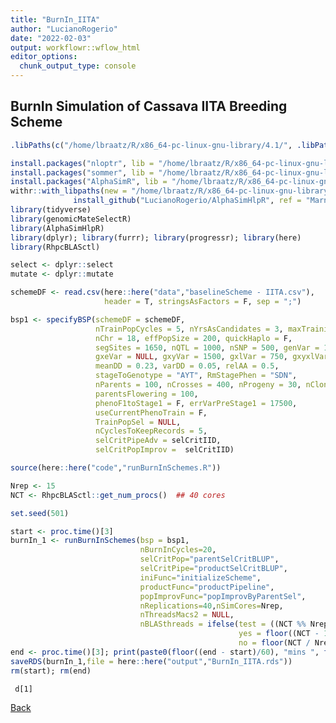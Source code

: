 ```yaml
---
title: "BurnIn_IITA"
author: "LucianoRogerio"
date: "2022-02-03"
output: workflowr::wflow_html
editor_options:
  chunk_output_type: console
---
```


## BurnIn Simulation of Cassava IITA Breeding Scheme

```r

.libPaths(c("/home/lbraatz/R/x86_64-pc-linux-gnu-library/4.1/", .libPaths(), "/programs/R-4.1.2/library/"))
```

```r
install.packages("nloptr", lib = "/home/lbraatz/R/x86_64-pc-linux-gnu-library/4.1/")
install.packages("sommer", lib = "/home/lbraatz/R/x86_64-pc-linux-gnu-library/4.1/")
install.packages("AlphaSimR", lib = "/home/lbraatz/R/x86_64-pc-linux-gnu-library/4.1/")
withr::with_libpaths(new = "/home/lbraatz/R/x86_64-pc-linux-gnu-library/4.1/",
              install_github("LucianoRogerio/AlphaSimHlpR", ref = "MarninPkg", dependencies = T))
library(tidyverse)
library(genomicMateSelectR)
library(AlphaSimHlpR)
library(dplyr); library(furrr); library(progressr); library(here)
library(RhpcBLASctl)

select <- dplyr::select
mutate <- dplyr::mutate
```


```r
schemeDF <- read.csv(here::here("data","baselineScheme - IITA.csv"),
                     header = T, stringsAsFactors = F, sep = ";")

bsp1 <- specifyBSP(schemeDF = schemeDF, 
                   nTrainPopCycles = 5, nYrsAsCandidates = 3, maxTrainingPopSize = 5120,
                   nChr = 18, effPopSize = 200, quickHaplo = F,
                   segSites = 1650, nQTL = 1000, nSNP = 500, genVar = 1500,
                   gxeVar = NULL, gxyVar = 1500, gxlVar = 750, gxyxlVar = 300,
                   meanDD = 0.23, varDD = 0.05, relAA = 0.5,
                   stageToGenotype = "AYT", RmStagePhen = "SDN",
                   nParents = 100, nCrosses = 400, nProgeny = 30, nClonesToNCRP = 3,
                   parentsFlowering = 100,
                   phenoF1toStage1 = F, errVarPreStage1 = 17500,
                   useCurrentPhenoTrain = F,
                   TrainPopSel = NULL,
                   nCyclesToKeepRecords = 5,
                   selCritPipeAdv = selCritIID,
                   selCritPopImprov =  selCritIID)

source(here::here("code","runBurnInSchemes.R"))
```


```r
Nrep <- 15
NCT <- RhpcBLASctl::get_num_procs()  ## 40 cores
```

```r
set.seed(501)

start <- proc.time()[3]
burnIn_1 <- runBurnInSchemes(bsp = bsp1,
                             nBurnInCycles=20,
                             selCritPop="parentSelCritBLUP",
                             selCritPipe="productSelCritBLUP",
                             iniFunc="initializeScheme",
                             productFunc="productPipeline",
                             popImprovFunc="popImprovByParentSel",
                             nReplications=40,nSimCores=Nrep,
                             nThreadsMacs2 = NULL,
                             nBLASthreads = ifelse(test = ((NCT %% Nrep) == 0),
                                                   yes = floor((NCT - 1) / Nrep),
                                                   no = floor(NCT / Nrep)))
end <- proc.time()[3]; print(paste0(floor((end - start)/60), "mins ", floor(((end - start)%%60)), "s elapsed - bsp1"))
saveRDS(burnIn_1,file = here::here("output","BurnIn_IITA.rds"))
rm(start); rm(end)

```

```
 d[1] 

```

[Back](VD_Optimization.html)
